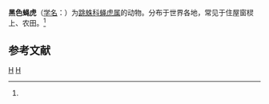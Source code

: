 {{Speciesbox
| genus = Plexippus
| species = paykulli
| image = Plexippus.paykulli.female.-.tanikawa.jpg
| authority = Savigny et audouin, 1825<ref name=id14835>{{cite web| url =http://www.bioinfo.cn/db05/BjdwSpecies.php?action=view&id=14835| title =黑色蝇虎| work =《中国动物物种编目数据库》| publisher =中国科学院微生物研究所| author =中国科学院动物研究所| accessdate =2009-04-28| deadurl =yes| archiveurl =https://web.archive.org/web/20160305054445/http://www.bioinfo.cn/db05/BjdwSpecies.php?action=view&id=14835| archivedate =2016-03-05}}</ref>
}}

'''黑色蝇虎'''（[[学名|学名]]：{{lang|la|''Plexippus paykulli''}}）为[[跳蛛科|跳蛛科]][[蝇虎属|蝇虎属]]的动物。分布于世界各地，常见于住屋窗棂上、农田。<ref name=id14835/>

== 参考文献 ==
{{reflist}}

{{Commons category|Plexippus paykulli}}
{{taxonbar}}

[[Category:1825年描述的动物|H]]
[[Category:蝇虎属|H]]